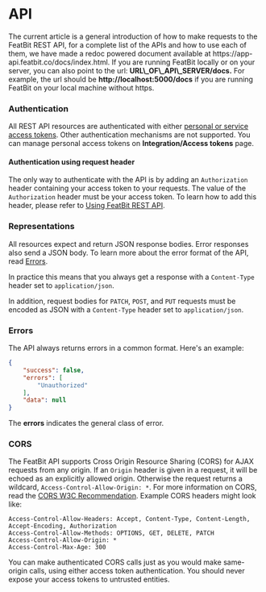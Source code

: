 
# API

<Callout type="info">
The current article is a general introduction of how to make requests to the FeatBit REST API, for a complete list of the APIs and how to use each of them, we have made a redoc powered document available at https://app-api.featbit.co/docs/index.html. If you are running FeatBit locally or on your server, you can also point to the url: <strong>URL\_OF\_API\_SERVER/docs.</strong> For example, the url should be <strong>http://localhost:5000/docs</strong> if you are running FeatBit on your local machine without https.
</Callout>

### Authentication

All REST API resources are authenticated with either [personal or service access tokens](../integrations/api-access-tokens.md). Other authentication mechanisms are not supported. You can manage personal access tokens on **Integration/Access tokens** page.

#### Authentication using request header

The only way to authenticate with the API is by adding an `Authorization` header containing your access token to your requests. The value of the `Authorization` header must be your access token. To learn how to add this header, please refer to [Using FeatBit REST API](using-featbit-rest-api.md).

### Representations

All resources expect and return JSON response bodies. Error responses also send a JSON body. To learn more about the error format of the API, read [Errors](overview.md#errors).

In practice this means that you always get a response with a `Content-Type` header set to `application/json`.

In addition, request bodies for `PATCH`, `POST`, and `PUT` requests must be encoded as JSON with a `Content-Type` header set to `application/json`.

### Errors

The API always returns errors in a common format. Here's an example:

```json
{
    "success": false,
    "errors": [
        "Unauthorized"
    ],
    "data": null
}
```

The **errors** indicates the general class of error.

### CORS

The FeatBit API supports Cross Origin Resource Sharing (CORS) for AJAX requests from any origin. If an `Origin` header is given in a request, it will be echoed as an explicitly allowed origin. Otherwise the request returns a wildcard, `Access-Control-Allow-Origin: *`. For more information on CORS, read the [CORS W3C Recommendation](http://www.w3.org/TR/cors). Example CORS headers might look like:

```
Access-Control-Allow-Headers: Accept, Content-Type, Content-Length, Accept-Encoding, Authorization
Access-Control-Allow-Methods: OPTIONS, GET, DELETE, PATCH
Access-Control-Allow-Origin: *
Access-Control-Max-Age: 300
```

You can make authenticated CORS calls just as you would make same-origin calls, using either access token authentication. You should never expose your access tokens to untrusted entities.
